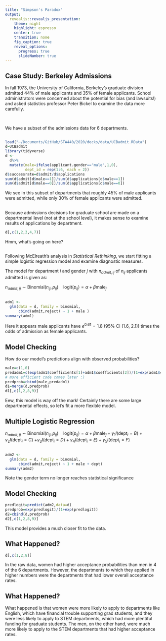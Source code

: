 ```yaml
---
title: "Simpson's Paradox"
output: 
  revealjs::revealjs_presentation:
    theme: night
    highlight: espresso
    center: true
    transition: none
    fig_caption: true
    reveal_options:
      progress: true
      slideNumber: true
---
```

## Case Study: Berkeley Admissions 

In fall 1973, the University of California, Berkeley’s graduate division admitted 44% of male applicants and 35% of female applicants. School administrators were concerned about the potential for bias (and lawsuits!) and asked statistics professor Peter Bickel to examine the data more carefully.

<br>

We have a subset of the admissions data for 6 departments. 

##

```r
load("~/Documents/GitHub/STA440/2020/decks/data/UCBadmit.RData")
d=UCBadmit
library(tidyverse)
d <-
  d%>%
  mutate(male=ifelse(applicant.gender=="male",1,0),
         dept_id = rep(1:6, each = 2))
d$successrate=d$admit/d$applications
sum(d$admit[d$male==1])/sum(d$applications[d$male==1])
sum(d$admit[d$male==0])/sum(d$applications[d$male==0])
```

We see in this subset of departments that roughly 45% of male applicants were admitted, while only 30% of female applicants were admitted.

##

Because admissions decisions for graduate school are made on a departmental level (not at the school level), it makes sense to examine results of applications by department.

```r
d[,c(1,2,3,4,7)]
```

Hmm, what's going on here?

##

Following McElreath's analysis in *Statistical Rethinking*, we start fitting a simple logistic regression model and examine diagnostic measures.

The model for department $i$ and gender $j$ with $n_{admit,ij}$ of $n_{ij}$ applicants admitted is given as:

$n_{admit,ij} \sim \text{Binomial}(n_{ij},p_{ij})~~~$
$\text{logit}(p_{ij})=\alpha+\beta\text{male}_{j}$

##

```r
adm1 <-
  glm(data = d, family = binomial,
      cbind(admit,reject) ~ 1 + male )
summary(adm1)
```

Here it appears male applicants have $e^{0.61}=1.8$ (95% CI (1.6, 2.1)) times the odds of admission as female applicants.


## Model Checking

How do our model's predictions align with observed probabilities?

```r
male=c(1,0)
predadm1=c(exp(adm1$coefficients[1]+adm1$coefficients[2])/(1+exp(adm1$coefficients[1]+adm1$coefficients[2])),exp(adm1$coefficients[1])/(1+exp(adm1$coefficients[1]))) #this is so you see how to get the prediction, not the most efficient code
# more efficient code comes later :)
predprob=cbind(male,predadm1)
d1=merge(d,predprob)
d1[,c(1,2,8,9)]

```

Eew, this model is way off the mark! Certainly there are some large departmental effects, so let's fit a more flexible model.



## Multiple Logistic Regression



$n_{admit,ij} \sim \text{Binomial}(n_{ij},p_{ij})~~~$
$\text{logit}(p_{ij})=\alpha+\beta\text{male}_{j}+\gamma_1I(\text{dept}_i=B)+\gamma_2I(\text{dept}_i=C)$
$+\gamma_3I(\text{dept}_i=D)+\gamma_4I(\text{dept}_i=E)+\gamma_5I(\text{dept}_i=F)$

##

```r
adm2 <-
  glm(data = d, family = binomial,
      cbind(admit,reject) ~ 1 + male + dept)
summary(adm2)
```

Note the gender term no longer reaches statistical significance

## Model Checking

```r
predlogit=predict(adm2,data=d)
predprob=exp(predlogit)/(1+exp(predlogit))
d2=cbind(d,predprob)
d2[,c(1,2,8,9)]
```

This model provides a much closer fit to the data.

## What Happened?

```r
d[,c(1,2,8)]
```

In the raw data, women had higher acceptance probabilities than men in 4 of the 6 departments. However, the departments to which they applied in higher numbers were the departments that had lower overall acceptance rates. 

## What Happened?

What happened is that women were more likely to apply to departments like English, which have financial trouble supporting grad students, and they were less likely to apply to STEM departments, which had more plentiful funding for graduate students. The men, on the other hand, were much more likely to apply to the STEM departments that had higher acceptance rates.
